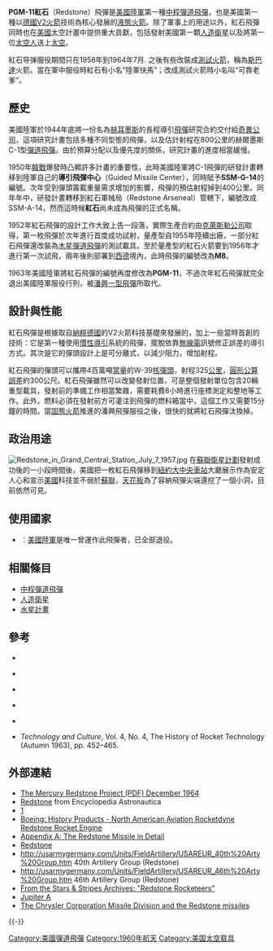 {{noteTA
|G1=Aero
}}{{Infobox_Missile
| name = SSM-A-14 / M8 / PGM-11 Redstone<br/>PGM-11 紅石飛彈
| image =PGM-11 Redstone RS-1002.jpg
| imagepx = 300px
| caption =  紅石飛彈基地
| Function = 地對地[[彈道飛彈|彈道飛彈]]
| Origin = {{USA}}
| Contractor = [[克萊斯勒集團|克萊斯勒集團]]
| Unit_cost = 7千萬美金/枚
| First_flight = 1953年
| Deployment = 1958年
| Engine = 75-110 A-7火箭引擎
| Stage1 =
| Stage2 = 
| Stage3 = 
| Stage4 = 
| Launch_mass =2,860  公斤
| total_mass =27,763 公斤
| Length=21.1公尺 
| Diameter= 1.8公尺 
| Wing_span= 
| Speed = 5.5 馬赫
| Speed_alt = 
| Range =323 公里
| Range_alt =
| Ceiling = 94.5 公里
| Ceiling_alt = 
| Flying_altitude = 
| Flying_altitude alt = 
| Warhead =500千噸TNT炸彈<br>核彈頭
| Guidance =ST-80[[慣性導引|慣性導引]]
| Fuzes = [[近炸引信|近炸引信]]
| Launch_platform =發射台
}}
'''PGM-11紅石'''（Redstone）飛彈是[[美國陸軍|美國陸軍]]第一種[[中程彈道飛彈|中程彈道飛彈]]，也是美國第一種以[[德國|德國]][[V2火箭|V2火箭]]技術為核心發展的[[液態火箭|液態火箭]]。除了軍事上的用途以外，紅石飛彈同時也在[[美國|美國]]太空計畫中提供重大貢獻，包括發射美國第一顆[[人造衛星|人造衛星]]以及將第一位[[太空人|太空人]]送上[[太空|太空]]。

紅石导弹服役期間只在1958年到1964年7月. 之後有些改裝成[[測試火箭|測試火箭]]，稱為[[斯巴達|斯巴達]]火箭。當在軍中服役時紅石有小名“陸軍快馬”；改成測試火箭時小名叫“可靠老爹”。

==歷史==
美國陸軍於1944年底將一份名為[[赫耳墨斯|赫耳墨斯]]的長程導引[[飛彈|飛彈]]研究合約交付給[[奇異公司|奇異公司]]，這項研究計畫包括多種不同型態的飛彈，以及估計射程在800公里的赫爾墨斯C-1型[[彈道飛彈|彈道飛彈]]。由於預算分配以及優先度的關係，研究計畫的進度相當緩慢。

1950年[[韓戰|韓戰]]爆發時凸顯許多計畫的重要性，此時美國陸軍將C-1飛彈的研發計畫轉移到陸軍自己的'''導引飛彈中心'''（Guided Missile Center），同時賦予'''SSM-G-14'''的編號。次年受到彈頭籌載重量需求增加的影響，飛彈的預估射程掉到400公里。同年年中，研發計畫轉移到紅石軍械局（Redstone Arseneal）管轄下，編號改成SSM-A-14，然而這時候'''紅石'''尚未成為飛彈的正式名稱。

1952年紅石飛彈的設計工作大致上告一段落，實際生產合約由[[克萊斯勒公司|克萊斯勒公司]]取得，第一枚飛彈於次年進行首度成功試射，量產型自1955年陸續出廠，一部分紅石飛彈還改裝為[[PGM-19飛彈|木星彈道飛彈]]的測試載具。至於量產型的紅石火箭要到1956年才進行第一次試飛，兩年後則部署到[[西德|西德]]境內，此時飛彈的編號改為'''M8'''。

1963年美國陸軍將紅石飛彈的編號再度修改為'''PGM-11'''，不過次年紅石飛彈就完全退出美國陸軍服役行列，被[[MGM-31飛彈|潘興一型飛彈]]所取代。

==設計與性能==
紅石飛彈是根據取自[[納粹德國|納粹德國]]的V2火箭科技基礎來發展的，加上一些當時首創的技術：它是第一種使用[[慣性導引|慣性導引]]系統的飛彈，擺脫依靠[[無線電|無線電]]訊號修正誤差的導引方式。其次是它的彈頭設計上是可分離式，以減少阻力，增加射程。

紅石飛彈的彈頭可以攜帶4百萬噸[[爆炸當量|當量]]的W-39[[核子武器|核彈頭]]，射程325[[公里|公里]]，[[圓形公算誤差|圓形公算誤差]]約300公尺。紅石飛彈雖然可以改變發射位置，可是整個發射單位包含20輛重型載具，發射前的準備工作相當繁雜，需要耗費8小時進行座標測定和整地等工作。此外，燃料必須在發射前方可灌注到飛彈的燃料箱當中，這個工作又需要15分鐘的時間。當[[固態火箭|固態火箭]]推進的潘興飛彈服役之後，很快的就將紅石飛彈汰換掉。

==政治用途==
[[File:Redstone_in_Grand_Central_Station_July_7_1957.jpg|thumb]]
在[[蘇聯衛星計劃|蘇聯衛星計劃]]發射成功後的一小段時間後，美國把一枚紅石飛彈移到[[紐約|紐約]][[大中央車站|大中央車站]]大廳展示作為安定人心和宣示[[美國|美國]]科技並不弱於[[蘇聯|蘇聯]]，[[天花板|天花板]]為了容納飛彈尖端還挖了一個小洞，目前依然可見。

==使用國家==
* {{USA}}：[[美國陸軍|美國陸軍]]是唯一曾運作此飛彈者，已全部退役。

==相關條目==
*[[中程彈道飛彈|中程彈道飛彈]]
*[[人造衛星|人造衛星]]
*[[水星計畫|水星計畫]]

==參考==
{{reflist}}
{{refbegin}}
*{{cite book |last=Bullard |first=John W |title=History Of The Redstone Missile System (Historical Monograph Project Number: AMC 23 M) |url= |date=October 15, 1965 |accessdate= |edition= |publisher=Historical Division, Administrative Office, Army Missile Command |isbn=}}

*{{cite book |last= |first= |title=The Redstone Missile System |url= |date=August 1960 |accessdate= |edition= |publisher=United States Army |id=Publication L 619 |location=Fort Sill, Oklahoma }}

*{{cite book |last= |first= |title=Standing Operating Procedure For Conduct Of Redstone Annual Service Practice At White Sands Missile Range New Mexico |url= |date=March 31, 1962 |accessdate= |edition= |publisher=Headquarters, United States Army Artillery And Missile Center |location=Fort Sill, Oklahoma |isbn=}}

*{{cite book |last= |first= |title=Operator, Organizational, And Field Maintenance Manual - Ballistic Guided Missile M8, Ballistic Shell (Field Artillery Guided Missile System Redstone)|url= |date=September 1960 |accessdate= |edition= |publisher= |id=TM 9-1410-350-14/2 }}

*{{cite book |last= |first= |title=Field Artillery Missile Redstone |url= |date=February 1962 |accessdate= |edition= |publisher=Department Of The Army  |id=FM 6-35 }}

*{{cite book |last=von Braun |first=Wernher |title=The Redstone, Jupiter and Juno}}  ''Technology and Culture'', Vol. 4, No. 4, The History of Rocket Technology (Autumn 1963), pp. 452–465.

{{refend}}

==外部連結==
* [http://ntrs.nasa.gov/archive/nasa/casi.ntrs.nasa.gov/19670028606_1967028606.pdf The Mercury Redstone Project (PDF) December 1964]{{Wayback|url=http://ntrs.nasa.gov/archive/nasa/casi.ntrs.nasa.gov/19670028606_1967028606.pdf |date=20100518021756 }}
* [https://web.archive.org/web/20090415164942/http://astronautix.com/lvs/redstone.htm Redstone] from Encyclopedia Astronautica
* [https://web.archive.org/web/20081206164629/http://www.redstone.army.mil/history/systems/redstone/welcome.html]
* [https://web.archive.org/web/20070611225705/http://www.boeing.com/history/bna/redstone.htm Boeing: History Products - North American Aviation Rocketdyne Redstone Rocket Engine]
* [http://www.myarmyredstonedays.com/page12.html Appendix A: The Redstone Missile in Detail]{{Wayback|url=http://www.myarmyredstonedays.com/page12.html |date=20081006173028 }}
* [https://web.archive.org/web/20080108051341/http://www.wsmr-history.org/Redstone.htm Redstone]
* http://usarmygermany.com/Units/FieldArtillery/USAREUR_40th%20Arty%20Group.htm{{Wayback|url=http://usarmygermany.com/Units/FieldArtillery/USAREUR_40th%20Arty%20Group.htm |date=20080517125235 }} 40th Artillery Group (Redstone)
* http://usarmygermany.com/Units/FieldArtillery/USAREUR_46th%20Arty%20Group.htm{{Wayback|url=http://usarmygermany.com/Units/FieldArtillery/USAREUR_46th%20Arty%20Group.htm |date=20080629030712 }} 46th Artillery Group (Redstone)
* [http://stripes.com/article.asp?section=104&article=52665&archive=true From the Stars & Stripes Archives: "Redstone Rocketeers"]{{Wayback|url=http://stripes.com/article.asp?section=104&article=52665&archive=true |date=20090329021554 }}
* [http://www.spaceline.org/rocketsum/jupiter-a.html Jupiter A]{{Wayback|url=http://www.spaceline.org/rocketsum/jupiter-a.html |date=20090328180842 }}
* [http://www.allpar.com/history/military/missiles.html The Chrysler Corporation Missile Division and the Redstone missiles]{{Wayback|url=http://www.allpar.com/history/military/missiles.html |date=20080330015109 }}
{{-}}

{{美國陸軍導彈}}
{{US missiles}}
{{V武器}}
[[Category:美國彈道飛彈|Category:美國彈道飛彈]]
[[Category:1960年航天|Category:1960年航天]]
[[Category:美国太空载具|Category:美国太空载具]]